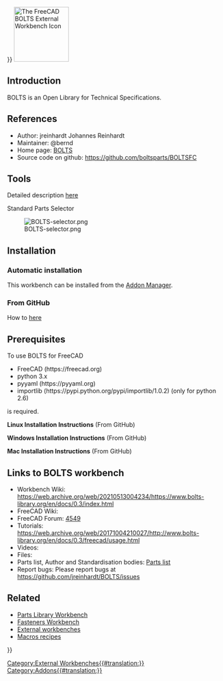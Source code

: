 <languages/>
{{UnfinishedDocu{{#translation:}}}}
[[Image:BOLTSFC_workbench_icon.svg|thumb|128px|<translate><!--T:24--> The FreeCAD BOLTS External Workbench Icon</translate>]]

<translate>
==Introduction== <!--T:2-->

</translate>
{{TOCright}}
<translate>

<!--T:3-->
BOLTS is an Open Library for Technical Specifications.

==References== <!--T:4-->

<!--T:5-->
* Author: jreinhardt Johannes Reinhardt
* Maintainer: @bernd
* Home page: [https://boltsparts.github.io BOLTS]
* Source code on github: https://github.com/boltsparts/BOLTSFC

==Tools== <!--T:6-->

<!--T:7-->
Detailed description [https://web.archive.org/web/20171004210027/http://www.bolts-library.org/en/docs/0.3/freecad/usage.html here]

<!--T:8-->
Standard Parts Selector

<!--T:9-->
[[Image:BOLTS-selector.png]]

==Installation== <!--T:10-->

===Automatic installation=== <!--T:11-->

<!--T:12-->
This workbench can be installed from the [[Std_AddonMgr|Addon Manager]].

===From GitHub=== <!--T:13-->

<!--T:14-->
How to [https://github.com/boltsparts/BOLTSFC#readme here]

==Prerequisites== <!--T:15-->

<!--T:16-->
To use BOLTS for FreeCAD
*    FreeCAD (https://freecad.org)
*    python 3.x
*    pyyaml (https://pyyaml.org)
*    importlib (https://pypi.python.org/pypi/importlib/1.0.2) (only for python 2.6)
is required.

<!--T:17-->
'''Linux Installation Instructions''' (From GitHub)

<!--T:18-->
'''Windows Installation Instructions''' (From GitHub)

<!--T:19-->
'''Mac Installation Instructions''' (From GitHub)

==Links to BOLTS workbench== <!--T:20-->

<!--T:21-->
* Workbench Wiki: https://web.archive.org/web/20210513004234/https://www.bolts-library.org/en/docs/0.3/index.html
* FreeCAD Wiki: 
* FreeCAD Forum: [https://forum.freecad.org/viewtopic.php?f=8&t=4549 4549]
* Tutorials: https://web.archive.org/web/20171004210027/http://www.bolts-library.org/en/docs/0.3/freecad/usage.html
* Videos:  
* Files: 
* Parts list, Author and Standardisation bodies: [https://web.archive.org/web/20210125065220/https://www.bolts-library.org/en/parts/index.html Parts list]
* Report bugs: Please report bugs at https://github.com/jreinhardt/BOLTS/issues

==Related== <!--T:22-->

<!--T:23-->
* [[Parts_Library_Workbench|Parts Library Workbench]]
* [[Fasteners_Workbench|Fasteners Workbench]]
* [[External_workbenches|External workbenches]]
* [[Macros_recipes|Macros recipes]]


</translate>
{{Userdocnavi{{#translation:}}}}
[[Category:External Workbenches{{#translation:}}]]
[[Category:Addons{{#translation:}}]]